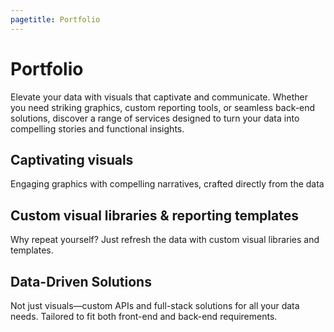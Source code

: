 ```yaml
---
pagetitle: Portfolio
---
```


::: {.column-page}

<h1 class="title">Portfolio</h1>

:::

::: {.column-screen}
::: {.portfolio-banner}
::: {.column-page}
Elevate your data with visuals that captivate and communicate. Whether you need striking graphics, custom reporting tools, or seamless back-end solutions, discover a range of services designed to turn your data into compelling stories and functional insights.
:::
:::
:::

::: {.column-page}

## Captivating visuals

Engaging graphics with compelling narratives, crafted directly from the data

## Custom visual libraries & reporting templates

Why repeat yourself? Just refresh the data with custom visual libraries and templates.

## Data-Driven Solutions

Not just visuals—custom APIs and full-stack solutions for all your data needs. Tailored to fit both front-end and back-end requirements.

:::